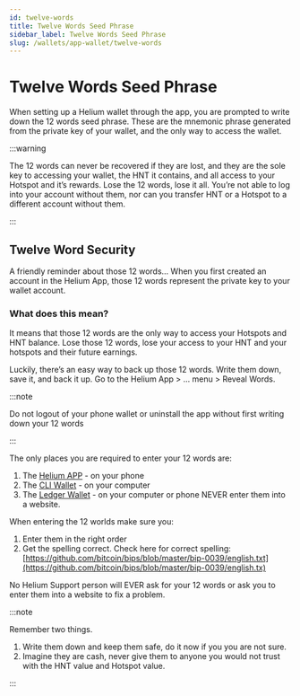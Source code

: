 ```yaml
---
id: twelve-words
title: Twelve Words Seed Phrase
sidebar_label: Twelve Words Seed Phrase
slug: /wallets/app-wallet/twelve-words
---
```


# Twelve Words Seed Phrase

When setting up a Helium wallet through the app, you are prompted to write down
the 12 words seed phrase. These are the mnemonic phrase generated from the
private key of your wallet, and the only way to access the wallet.

:::warning

The 12 words can never be recovered if they are lost, and they are the sole key
to accessing your wallet, the HNT it contains, and all access to your Hotspot
and it’s rewards. Lose the 12 words, lose it all. You’re not able to log into
your account without them, nor can you transfer HNT or a Hotspot to a different
account without them.

:::


## Twelve Word Security

A friendly reminder about those 12 words…
When you first created an account in the Helium App, those 12 words represent the private key to your wallet account. 

### What does this mean? 

It means that those 12 words are the only way to access your Hotspots and HNT balance. Lose those 12 words, lose your access to your HNT and your hotspots and their future earnings.

Luckily, there’s an easy way to back up those 12 words. Write them down, save it, and back it up. Go to the Helium App > … menu > Reveal Words. 

:::note

Do not logout of your phone wallet or uninstall the app without first writing down your 12 words

:::

The only places you are required to enter your 12 words are:
1. The [Helium APP](https://docs.helium.com/wallets/app-wallet) - on your phone 
2. The [CLI Wallet](https://docs.helium.com/wallets/cli-wallet) - on your computer 
3. The [Ledger Wallet](https://docs.helium.com/wallets/ledger) - on your computer or phone 
NEVER enter them into a website.

When entering the 12 worlds make sure you:
1. Enter them in the right order
2. Get the spelling correct. Check here for correct spelling: [https://github.com/bitcoin/bips/blob/master/bip-0039/english.txt](https://github.com/bitcoin/bips/blob/master/bip-0039/english.tx)

No Helium Support person will EVER ask for your 12 words or ask you to enter them into a website to fix a problem.

:::note

Remember two things.
1. Write them down and keep them safe, do it now if you you are not sure.
2. Imagine they are cash, never give them to anyone you would not trust with the HNT value and Hotspot value.

:::
